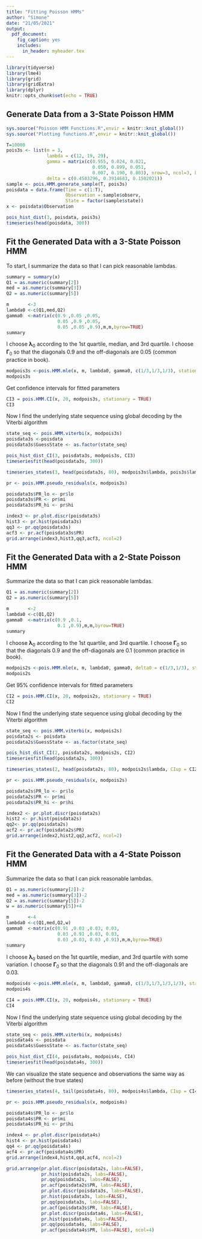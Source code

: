 ```yaml
---
title: "Fitting Poisson HMMs"
author: "Simone"
date: "21/05/2021"
output:
  pdf_document:
    fig_caption: yes        
    includes:  
      in_header: myheader.tex
---
```


```r
library(tidyverse)
library(lme4)
library(grid)
library(gridExtra)
library(dplyr)
knitr::opts_chunk$set(echo = TRUE)
```

## Generate Data from a 3-State Poisson HMM

```r
sys.source("Poisson HMM Functions.R",envir = knitr::knit_global())
sys.source("Plotting functions.R",envir = knitr::knit_global())
```

\begin{align*}
\boldsymbol{\lambda} = (12,\ 19,\ 29), \quad 
\boldsymbol{\Gamma} = \begin{pmatrix}
0.955 & 0.024 &0.021 \\
0.050 & 0.899 & 0.051 \\
0.007 & 0.190 & 0.803 \\
\end{pmatrix}, \quad
\boldsymbol{\delta} = (0.4436,\ 0.4045,\ 0.1519)
\end{align*}

```r
T=10000
pois3s <- list(m = 3,
               lambda = c(12, 19, 29),
               gamma = matrix(c(0.955, 0.024, 0.021,
                                0.050, 0.899, 0.051,
                                0.007, 0.190, 0.803), nrow=3, ncol=3, byrow = TRUE),
               delta = c(0.4583296, 0.3914683, 0.1502021))
sample <- pois.HMM.generate_sample(T, pois3s)
poisdata = data.frame(Time = c(1:T), 
                      Observation = sample$observ, 
                      State = factor(sample$state))
x <- poisdata$Observation
```
```r
pois_hist_dist(3, poisdata, pois3s)
timeseries(head(poisdata, 300))
```

## Fit the Generated Data with a 3-State Poisson HMM

To start, I summarize the data so that I can pick reasonable lambdas.
```r
summary = summary(x)
Q1 = as.numeric(summary[2])
med = as.numeric(summary[3])
Q2 = as.numeric(summary[5])

m       <-3 
lambda0 <-c(Q1,med,Q2)
gamma0  <-matrix(c(0.9 ,0.05 ,0.05,
                   0.05 ,0.9 ,0.05,
                   0.05 ,0.05 ,0.9),m,m,byrow=TRUE) 
summary
```
I choose $\boldsymbol{\lambda}_0$ according to the 1st quartile, median, and 3rd quartile. I choose $\boldsymbol{\Gamma}_0$ so that the diagonals 0.9 and the off-diagonals are 0.05 (common practice in book).
```r
modpois3s <-pois.HMM.mle(x, m, lambda0, gamma0, c(1/3,1/3,1/3), stationary=FALSE)
modpois3s
```
Get confidence intervals for fitted parameters
```r
CI3 = pois.HMM.CI(x, 20, modpois3s, stationary = TRUE)
CI3
```


Now I find the underlying state sequence using global decoding by the Viterbi algorithm
```r
state_seq <- pois.HMM.viterbi(x, modpois3s)
poisdata3s <-poisdata
poisdata3s$GuessState <- as.factor(state_seq)
```

```r
pois_hist_dist_CI(3, poisdata3s, modpois3s, CI3)
timeseriesfit(head(poisdata3s, 300))
```

```r
timeseries_states(3, head(poisdata3s, 80), modpois3s$lambda, pois3s$lambda, CI3$lambda.upper.conf, CI3$lambda.lower.conf)
```

```r

pr <- pois.HMM.pseudo_residuals(x, modpois3s)

poisdata3s$PR_lo <- pr$lo
poisdata3s$PR <- pr$mi
poisdata3s$PR_hi <- pr$hi

index3 <- pr.plot.discr(poisdata3s)
hist3 <- pr.hist(poisdata3s)
qq3 <- pr.qq(poisdata3s)
acf3 <- pr.acf(poisdata3s$PR)
grid.arrange(index3,hist3,qq3,acf3, ncol=2)
```

## Fit the Generated Data with a 2-State Poisson HMM

Summarize the data so that I can pick reasonable lambdas.
```r
Q1 = as.numeric(summary[2])
Q2 = as.numeric(summary[5])

m       <-2
lambda0 <-c(Q1,Q2)
gamma0  <-matrix(c(0.9 ,0.1,
                   0.1 ,0.9),m,m,byrow=TRUE) 
summary
```
I choose $\boldsymbol{\lambda}_0$ according to the 1st quartile, and 3rd quartile. I choose $\boldsymbol{\Gamma}_0$ so that the diagonals 0.9 and the off-diagonals are 0.1 (common practice in book).
```r
modpois2s <-pois.HMM.mle(x, m, lambda0, gamma0, delta0 = c(1/3,1/3), stationary=FALSE)
modpois2s
```

Get 95% confidence intervals for fitted parameters
```r
CI2 = pois.HMM.CI(x, 20, modpois2s, stationary = TRUE)
CI2
```

Now I find the underlying state sequence using global decoding by the Viterbi algorithm
```r
state_seq <- pois.HMM.viterbi(x, modpois2s)
poisdata2s <- poisdata
poisdata2s$GuessState <- as.factor(state_seq)
```

```r
pois_hist_dist_CI(2, poisdata2s, modpois2s, CI2)
timeseriesfit(head(poisdata2s, 300))
```

```r
timeseries_states(2, head(poisdata2s, 80), modpois2s$lambda, CIup = CI2$lambda.upper.conf , CIlow=CI2$lambda.lower.conf)
```

```r
pr <- pois.HMM.pseudo_residuals(x, modpois2s)

poisdata2s$PR_lo <- pr$lo
poisdata2s$PR <- pr$mi
poisdata2s$PR_hi <- pr$hi

index2 <- pr.plot.discr(poisdata2s)
hist2 <- pr.hist(poisdata2s)
qq2<- pr.qq(poisdata2s)
acf2 <- pr.acf(poisdata2s$PR)
grid.arrange(index2,hist2,qq2,acf2, ncol=2)
```

## Fit the Generated Data with a 4-State Poisson HMM

Summarize the data so that I can pick reasonable lambdas.
```r
Q1 = as.numeric(summary[2])-2
med = as.numeric(summary[3])-2
Q2 = as.numeric(summary[5])-2
w = as.numeric(summary[5])+4

m       <-4
lambda0 <-c(Q1,med,Q2,w)
gamma0  <-matrix(c(0.91 ,0.03 ,0.03, 0.03,
                   0.03 ,0.91 ,0.03, 0.03,
                   0.03 ,0.03, 0.03 ,0.91),m,m,byrow=TRUE) 
summary
```
I choose $\boldsymbol{\lambda}_0$ based on the 1st quartile, median, and 3rd quartile with some variation. I choose $\boldsymbol{\Gamma}_0$ so that the diagonals 0.91 and the off-diagonals are 0.03.
```r
modpois4s <-pois.HMM.mle(x, m, lambda0, gamma0, c(1/3,1/3,1/3,1/3), stationary=FALSE)
modpois4s
```

```r
CI4 = pois.HMM.CI(x, 20, modpois4s, stationary = TRUE)
CI4
```


Now I find the underlying state sequence using global decoding by the Viterbi algorithm
```r
state_seq <- pois.HMM.viterbi(x, modpois4s)
poisdata4s <- poisdata
poisdata4s$GuessState <- as.factor(state_seq)
```

```r
pois_hist_dist_CI(4, poisdata4s, modpois4s, CI4)
timeseriesfit(head(poisdata4s, 300))
```

We can visualize the state sequence and observations the same way as before (without the true states)

```r
timeseries_states(4, tail(poisdata4s, 80), modpois4s$lambda, CIup = CI4$lambda.upper.conf, CIlow = CI4$lambda.lower.conf)
```

```r
pr <- pois.HMM.pseudo_residuals(x, modpois4s)

poisdata4s$PR_lo <- pr$lo
poisdata4s$PR <- pr$mi
poisdata4s$PR_hi <- pr$hi

index4 <- pr.plot.discr(poisdata4s)
hist4 <- pr.hist(poisdata4s)
qq4 <- pr.qq(poisdata4s)
acf4 <- pr.acf(poisdata4s$PR)
grid.arrange(index4,hist4,qq4,acf4, ncol=2)
```

```r
grid.arrange(pr.plot.discr(poisdata2s, labs=FALSE),
             pr.hist(poisdata2s, labs=FALSE),
             pr.qq(poisdata2s, labs=FALSE),
             pr.acf(poisdata2s$PR, labs=FALSE),
             pr.plot.discr(poisdata3s, labs=FALSE),
             pr.hist(poisdata3s, labs=FALSE),
             pr.qq(poisdata3s, labs=FALSE),
             pr.acf(poisdata3s$PR, labs=FALSE),
             pr.plot.discr(poisdata4s, labs=FALSE),
             pr.hist(poisdata4s, labs=FALSE),
             pr.qq(poisdata4s, labs=FALSE),
             pr.acf(poisdata4s$PR, labs=FALSE), ncol=4)
```
